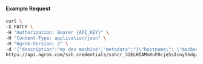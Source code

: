 
#### Example Request

```bash
curl \
-X PATCH \
-H "Authorization: Bearer {API_KEY}" \
-H "Content-Type: application/json" \
-H "Ngrok-Version: 2" \
-d '{"description":"my dev machine","metadata":"{\"hostname\": \"macbook.local\"}"}' \
https://api.ngrok.com/ssh_credentials/sshcr_32ELHIAMmXuFOcje5sIcnyShdgz
```
